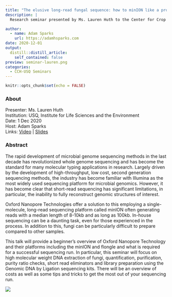 ```yaml
---
title: "The elusive long-read fungal sequence: how to minION like a pro (when you’ve never done it before)"
description: |
  Research seminar presented by Ms. Lauren Huth to the Center for Crop Health, University of Southern Queensland. The rapid development of microbial genome sequencing methods in the last decade has revolutionized whole genome sequencing and has become the standard for many molecular typing applications in research. Largely driven by the development of high-throughput, low cost, second generation sequencing methods, the industry has become familiar with Illumina as the most widely used sequencing platform for microbial genomics. 

author:
  - name: Adam Sparks
    url: https://adamhsparks.com
date: 2020-12-01
output:
  distill::distill_article:
    self_contained: false
preview: seminar-lauren.png
categories: 
  - CCH-USQ Seminars
---
```


```r
knitr::opts_chunk$set(echo = FALSE)
```

### About

Presenter: Ms. Lauren Huth \
Institution: USQ, Institute for Life Sciences and the Environment \
Date: 1 Dec 2020 \
Host: Adam Sparks \
Links: [Video](https://www.youtube.com/watch?v=bbEpGrsBuNc) \| [Slides](https://osf.io/m6fgy/)

### Abstract

The rapid development of microbial genome sequencing methods in the last decade has revolutionized whole genome sequencing and has become the standard for many molecular typing applications in research. Largely driven by the development of high-throughput, low cost, second generation sequencing methods, the industry has become familiar with Illumina as the most widely used sequencing platform for microbial genomics. However, it has become clear that short-read sequencing has significant limitations, in particular, the inability to fully reconstruct genomic structures of interest.

Oxford Nanopore Technologies offer a solution to this employing a single-molecule, long-read sequencing platform called minION often generating reads with a median length of 8-10kb and as long as 100kb. In-house sequencing can be a daunting task, even for those experienced in the process. In addition to this, fungi can be particularly difficult to prepare compared to other samples.

This talk will provide a beginner's overview of Oxford Nanopore Technology and their platforms including the minION and flongle and what is required for a successful sequencing run. In particular, this seminar will focus on high molecular weight DNA extraction of fungi, quantification, purification, purity ratio checks, short read eliminators and library preparation using the Genomic DNA by Ligation sequencing kits. There will be an overview of costs as well as some tips and tricks to get the most out of your sequencing run.

![](seminar-lauren.png)

